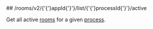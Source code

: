 
<MethodPill method="get" />
## /rooms/v2/{'{'}appId{'}'}/list/{'{'}processId{'}'}/active

Get all active [rooms](https://hathora.dev/docs/concepts/hathora-entities#room) for a given [process](https://hathora.dev/docs/concepts/hathora-entities#process).